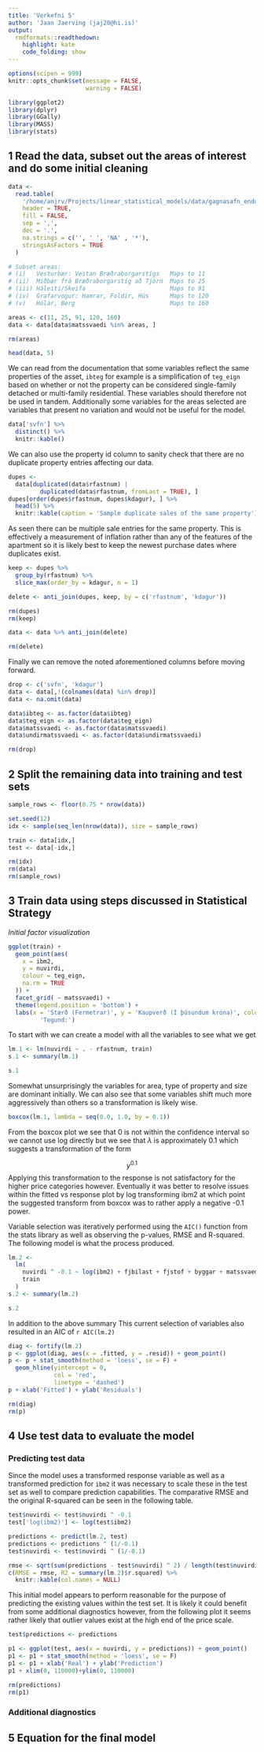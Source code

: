 ```yaml
---
title: 'Verkefni 5'
author: 'Jaan Jaerving (jaj20@hi.is)'
output:
  rmdformats::readthedown:
    highlight: kate
    code_folding: show
---
```


```r
options(scipen = 999)
knitr::opts_chunk$set(message = FALSE,
                      warning = FALSE)

library(ggplot2)
library(dplyr)
library(GGally)
library(MASS)
library(stats)
```

## 1 Read the data, subset out the areas of interest and do some initial cleaning

```r
data <-
  read.table(
    '/home/anjrv/Projects/linear_statistical_models/data/gagnasafn_endurmat2017_litid.csv',
    header = TRUE,
    fill = FALSE,
    sep = ',',
    dec = '.',
    na.strings = c('', ' ', 'NA' , '*'),
    stringsAsFactors = TRUE
  )

# Subset areas:
# (i)   Vesturbær: Vestan Bræðraborgarstígs   Maps to 11
# (ii)  Miðbær frá Bræðraborgarstíg að Tjörn  Maps to 25
# (iii) Háleiti/Skeifa                        Maps to 91
# (iv)  Grafarvogur: Hamrar, Foldir, Hús      Maps to 120
# (v)   Hólar, Berg                           Maps to 160

areas <- c(11, 25, 91, 120, 160)
data <- data[data$matssvaedi %in% areas, ]

rm(areas)

head(data, 5)
```

We can read from the documentation that some variables reflect the same properties of the asset, `ibteg` for example is a simplification of `teg_eign` based on whether or not the property can be considered single-family detached or multi-family residential. These variables should therefore not be used in tandem. Additionally some variables for the areas selected are variables that present no variation and would not be useful for the model.

```r
data['svfn'] %>%
  distinct() %>%
  knitr::kable()
```

We can also use the property id column to sanity check that there are no duplicate property entries affecting our data.

```r
dupes <-
  data[duplicated(data$rfastnum) |
         duplicated(data$rfastnum, fromLast = TRUE), ]
dupes[order(dupes$rfastnum, dupes$kdagur), ] %>%
  head(5) %>%
  knitr::kable(caption = 'Sample duplicate sales of the same property')
```

As seen there can be multiple sale entries for the same property. This is effectively a measurement of inflation rather than any of the features of the apartment so it is likely best to keep the newest purchase dates where duplicates exist.

```r
keep <- dupes %>%
  group_by(rfastnum) %>%
  slice_max(order_by = kdagur, n = 1)

delete <- anti_join(dupes, keep, by = c('rfastnum', 'kdagur'))

rm(dupes)
rm(keep)

data <- data %>% anti_join(delete)

rm(delete)
```

Finally we can remove the noted aforementioned columns before moving forward.

```r
drop <- c('svfn', 'kdagur')
data <- data[,!(colnames(data) %in% drop)]
data <- na.omit(data)

data$ibteg <- as.factor(data$ibteg)
data$teg_eign <- as.factor(data$teg_eign)
data$matssvaedi <- as.factor(data$matssvaedi)
data$undirmatssvaedi <- as.factor(data$undirmatssvaedi)

rm(drop)
```

## 2 Split the remaining data into training and test sets

```r
sample_rows <- floor(0.75 * nrow(data))

set.seed(12)
idx <- sample(seq_len(nrow(data)), size = sample_rows)

train <- data[idx,]
test <- data[-idx,]

rm(idx)
rm(data)
rm(sample_rows)
```

## 3 Train data using steps discussed in Statistical Strategy

*Initial factor visualization*

```r
ggplot(train) +
  geom_point(aes(
    x = ibm2,
    y = nuvirdi,
    colour = teg_eign,
    na.rm = TRUE
  )) +
  facet_grid( ~ matssvaedi) +
  theme(legend.position = 'bottom') +
  labs(x = 'Stærð (Fermetrar)', y = 'Kaupverð (Í þúsundum króna)', colour =
         'Tegund:')
```

To start with we can create a model with all the variables to see what we get

```r
lm.1 <- lm(nuvirdi ~ . - rfastnum, train)
s.1 <- summary(lm.1)

s.1
```

Somewhat unsurprisingly the variables for area, type of property and size are dominant initially. We can also see that some variables shift much more aggressively than others so a transformation is likely wise.

```r
boxcox(lm.1, lambda = seq(0.0, 1.0, by = 0.1))
```

From the boxcox plot we see that 0 is not within the confidence interval so we cannot use log directly but we see that $\lambda$ is approximately 0.1 which suggests a transformation of the form

$$y^{0.1}$$
Applying this transformation to the response is not satisfactory for the higher price categories however. Eventually it was better to resolve issues within the fitted vs response plot by log transforming ibm2 at which point the suggested transform from boxcox was to rather apply a negative -0.1 power.

Variable selection was iteratively performed using the `AIC()` function from the stats library as well as observing the p-values, RMSE and R-squared. The following model is what the process produced.

```r
lm.2 <-
  lm(
    nuvirdi ^ -0.1 ~ log(ibm2) + fjbilast + fjstof + byggar + matssvaedi + undirmatssvaedi + ibteg,
    train
  )
s.2 <- summary(lm.2)

s.2
```

In addition to the above summary This current selection of variables also resulted in an AIC of `r AIC(lm.2)`

```r
diag <- fortify(lm.2)
p <- ggplot(diag, aes(x = .fitted, y = .resid)) + geom_point()
p <- p + stat_smooth(method = 'loess', se = F) +
  geom_hline(yintercept = 0,
             col = 'red',
             linetype = 'dashed')
p + xlab('Fitted') + ylab('Residuals')

rm(diag)
rm(p)
```

## 4 Use test data to evaluate the model

### Predicting test data

Since the model uses a transformed response variable as well as a transformed prediction for `ibm2` it was necessary to scale these in the test set as well to compare prediction capabilities. The comparative RMSE and the original R-squared can be seen in the following table.

```r
test$nuvirdi <- test$nuvirdi ^ -0.1
test['log(ibm2)'] <- log(test$ibm2)

predictions <- predict(lm.2, test)
predictions <- predictions ^ (1/-0.1)
test$nuvirdi <- test$nuvirdi ^ (1/-0.1)

rmse <- sqrt(sum(predictions - test$nuvirdi) ^ 2) / length(test$nuvirdi)
c(RMSE = rmse, R2 = summary(lm.2)$r.squared) %>%
  knitr::kable(col.names = NULL)
```

This initial model appears to perform reasonable for the purpose of predicting the existing values within the test set. It is likely it could benefit from some additional diagnostics however, from the following plot it seems rather likely that outlier values exist at the high end of the price scale.

```r
test$predictions <- predictions

p1 <- ggplot(test, aes(x = nuvirdi, y = predictions)) + geom_point()
p1 <- p1 + stat_smooth(method = 'loess', se = F)
p1 <- p1 + xlab('Real') + ylab('Prediction')
p1 + xlim(0, 110000)+ylim(0, 110000)

rm(predictions)
rm(p1)
```


### Additional diagnostics

## 5 Equation for the final model